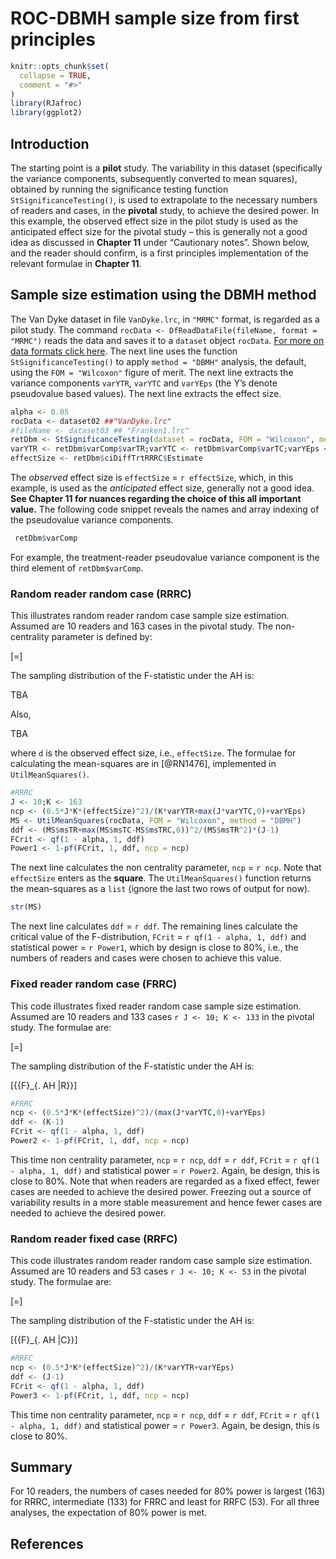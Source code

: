 # ROC-DBMH sample size from first principles {#SSRocFirstPrinciples}



```r
knitr::opts_chunk$set(
  collapse = TRUE,
  comment = "#>"
)
library(RJafroc)
library(ggplot2)
```


## Introduction
 The starting point is a **pilot** study. The variability in this dataset (specifically the variance components, subsequently converted to mean squares), obtained by running the significance testing function `StSignificanceTesting()`, is used to extrapolate to the necessary numbers of readers and cases, in the **pivotal** study, to achieve the desired power. In this example, the observed effect size in the pilot study is used as the anticipated effect size for the pivotal study – this is generally not a good idea as discussed in **Chapter 11** under "Cautionary notes". Shown below, and the reader should confirm, is a first principles implementation of the relevant formulae in **Chapter 11**.  

## Sample size estimation using the DBMH method
 The Van Dyke dataset in file `VanDyke.lrc`, in `"MRMC"` format, is regarded as a pilot study. The command `rocData <- DfReadDataFile(fileName, format = "MRMC")` reads the data and saves it to a `dataset` object `rocData`. [For more on data formats click here](https://dpc10ster.github.io/RJafroc/reference/RJafroc-package.html). The next line uses the function `StSignificanceTesting()` to apply `method = "DBMH"` analysis, the default, using the `FOM = "Wilcoxon"` figure of merit. The next line extracts the variance components `varYTR`, `varYTC` and `varYEps` (the Y's denote pseudovalue based values). The next line extracts the effect size.

  ```r
 alpha <- 0.05
 rocData <- dataset02 ##"VanDyke.lrc"
 #fileName <- dataset03 ## "Franken1.lrc"
 retDbm <- StSignificanceTesting(dataset = rocData, FOM = "Wilcoxon", method = "DBMH") 
 varYTR <- retDbm$varComp$varTR;varYTC <- retDbm$varComp$varTC;varYEps <- retDbm$varComp$varErr
 effectSize <- retDbm$ciDiffTrtRRRC$Estimate
 ````

The *observed* effect size is `effectSize` = `r effectSize`, which, in this example, is used as the *anticipated* effect size, generally not a good idea. **See Chapter 11 for nuances regarding the choice of this all important value.** The following code snippet reveals the names and array indexing of the pseudovalue variance components.       

```r
 retDbm$varComp
 ````

For example, the treatment-reader pseudovalue variance component is the third element of `retDbm$varComp`. 

### Random reader random case (RRRC)
 This illustrates random reader random case sample size estimation. Assumed are 10 readers and 163 cases in the pivotal study. The non-centrality parameter is defined by:

\[\Delta =\frac{JK\sigma _{Y;\tau }^{2}}{\left( \sigma _{Y;\varepsilon }^{2}+\sigma _{Y;\tau RC}^{2} \right)+K\sigma _{Y;\tau R}^{2}+J\max \left( \sigma _{Y;\tau C}^{2},0 \right)}\]

The sampling distribution of the F-statistic under the AH is:

TBA

Also, 

TBA

where `d` is the observed effect size, i.e., `effectSize`. The formulae for calculating the mean-squares are in [@RN1476], implemented in `UtilMeanSquares()`.

```r
#RRRC
J <- 10;K <- 163
ncp <- (0.5*J*K*(effectSize)^2)/(K*varYTR+max(J*varYTC,0)+varYEps)
MS <- UtilMeanSquares(rocData, FOM = "Wilcoxon", method = "DBMH")
ddf <- (MS$msTR+max(MS$msTC-MS$msTRC,0))^2/(MS$msTR^2)*(J-1)
FCrit <- qf(1 - alpha, 1, ddf)
Power1 <- 1-pf(FCrit, 1, ddf, ncp = ncp)
````

The next line calculates the non centrality parameter, `ncp` = `r ncp`. Note that `effectSize` enters as the **square**. The `UtilMeanSquares()` function returns the mean-squares as a `list` (ignore the last two rows of output for now).

```r
str(MS)
````

The next line calculates `ddf` = `r ddf`. The remaining lines calculate the critical value of the F-distribution, `FCrit` = `r qf(1 - alpha, 1, ddf)` and statistical power = `r Power1`, which by design is close to 80%, i.e., the numbers of readers and cases were chosen to achieve this value. 

### Fixed reader random case (FRRC)
This code illustrates fixed reader random case sample size estimation. Assumed are 10 readers and 133 cases `r J <- 10; K <- 133` in the pivotal study. The formulae are:

\[\Delta =\frac{JK\sigma _{Y;\tau }^{2}}{\sigma _{Y;\varepsilon }^{2}+\sigma _{Y;\tau RC}^{2}+J\sigma _{Y;\tau C}^{2}}\] 

The sampling distribution of the F-statistic under the AH is:

\[{{F}_{\left. AH \right|R}}\equiv \frac{MST}{MSTC}\tilde{\ }{{F}_{I-1,\left( I-1 \right)\left( K-1 \right),\Delta }}\] 

```r
#FRRC
ncp <- (0.5*J*K*(effectSize)^2)/(max(J*varYTC,0)+varYEps)
ddf <- (K-1)
FCrit <- qf(1 - alpha, 1, ddf)
Power2 <- 1-pf(FCrit, 1, ddf, ncp = ncp)
````

This time non centrality parameter, `ncp` = `r ncp`, `ddf` = `r ddf`, `FCrit` = `r qf(1 - alpha, 1, ddf)` and statistical power = `r Power2`. Again, be design, this is close to 80%. Note that when readers are regarded as a fixed effect, fewer cases are needed to achieve the desired power. Freezing out a source of variability results in a more stable measurement and hence fewer cases are needed to achieve the desired power.

### Random reader fixed case (RRFC)
This code illustrates random reader random case sample size estimation. Assumed are 10 readers and 53 cases `r J <- 10; K <- 53` in the pivotal study. The formulae are:

\[\Delta =\frac{JK\sigma _{Y;\tau }^{2}}{\sigma _{Y;\varepsilon }^{2}+\sigma _{Y;\tau RC}^{2}+K\sigma _{Y;\tau R}^{2}}\] 

The sampling distribution of the F-statistic under the AH is:

\[{{F}_{\left. AH \right|C}}\equiv \frac{MST}{MSTR}\tilde{\ }{{F}_{I-1,\left( I-1 \right)\left( J-1 \right),\Delta }}\]

```r
#RRFC
ncp <- (0.5*J*K*(effectSize)^2)/(K*varYTR+varYEps)
ddf <- (J-1)
FCrit <- qf(1 - alpha, 1, ddf)
Power3 <- 1-pf(FCrit, 1, ddf, ncp = ncp)
````

This time non centrality parameter, `ncp` = `r ncp`, `ddf` = `r ddf`, `FCrit` = `r qf(1 - alpha, 1, ddf)` and statistical power = `r Power3`. Again, be design, this is close to 80%.  

 
## Summary
 For 10 readers, the numbers of cases needed for 80% power is largest (163) for RRRC, intermediate (133) for FRRC and least for RRFC (53). For all three analyses, the expectation of 80% power is met. 

 
## References
